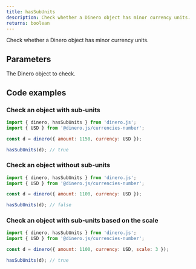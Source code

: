 ```yaml
---
title: hasSubUnits
description: Check whether a Dinero object has minor currency units.
returns: boolean
---
```


Check whether a Dinero object has minor currency units.

## Parameters

<Parameters>

<Parameter name="dineroObject" type="Dinero<TAmount>" required={true}>

The Dinero object to check.

</Parameter>

</Parameters>

## Code examples

### Check an object with sub-units

```js
import { dinero, hasSubUnits } from 'dinero.js';
import { USD } from '@dinero.js/currencies-number';

const d = dinero({ amount: 1150, currency: USD });

hasSubUnits(d); // true
```

### Check an object without sub-units

```js
import { dinero, hasSubUnits } from 'dinero.js';
import { USD } from '@dinero.js/currencies-number';

const d = dinero({ amount: 1100, currency: USD });

hasSubUnits(d); // false
```

### Check an object with sub-units based on the scale

```js
import { dinero, hasSubUnits } from 'dinero.js';
import { USD } from '@dinero.js/currencies-number';

const d = dinero({ amount: 1100, currency: USD, scale: 3 });

hasSubUnits(d); // true
```
